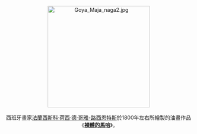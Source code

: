 <center>
[[File:Goya_Maja_naga2.jpg|275px]]
<br><br>
西班牙畫家[[弗朗西斯科·戈雅|法蘭西斯科·荷西·德·哥雅-路西恩特斯]]於1800年左右所繪製的油畫作品《'''[[裸體的馬哈|裸體的馬哈]]'''》。
<p>
</center>